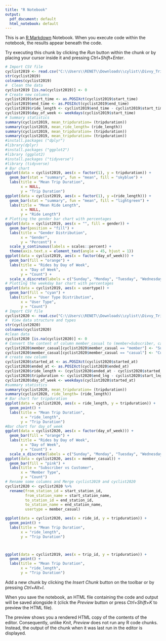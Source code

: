 ---
title: "R Notebook"
output:
  pdf_document: default
  html_notebook: default
---

This is an [R Markdown](http://rmarkdown.rstudio.com) Notebook. When you execute code within the notebook, the results appear beneath the code. 

Try executing this chunk by clicking the *Run* button within the chunk or by placing your cursor inside it and pressing *Ctrl+Shift+Enter*. 

```{r}
# Import CSV file
cyclist2019 <- read.csv("C:\\Users\\RENET\\Downloads\\cylist\\Divvy_Trips_2019_Q1.csv", header = TRUE)
str(cyclist2019)
colnames(cyclist2019)
#  Clean the data
cyclist2019 [is.na(cyclist2019)] <- 0
# Create new columns
cyclist2019$start_time <- as.POSIXct(cyclist2019$start_time)
cyclist2019$end_time <- as.POSIXct(cyclist2019$end_time)
cyclist2019$ride_length <- cyclist2019$end_time - cyclist2019$start_time
cyclist2019$day_of_week <- weekdays(cyclist2019$start_time)
# Summary statistics
summary(cyclist2019, mean_tripduration= (tripduration))
summary(cyclist2019, mean_ride_length= (ride_length))
summary(cyclist2019, mean_tripduration= (tripduration))
summary(cyclist2019, mean_tripduration= (tripduration))
#install.packages ("dplyr")
#library(dplyr)
#install.packages ("ggplot2")
#library (ggplot2)
#install.packages ("tidyverse")
#library (tidyverse)
# Bar chart
ggplot(data = cyclist2019, aes(x = factor(1), y = tripduration)) +
  geom_bar(stat = "summary", fun = "mean", fill = "skyblue") +
  labs(title = "Mean Trip Duration",
       x = NULL,
       y = "Trip Duration")
ggplot(data = cyclist2019, aes(x = factor(1), y =(ride_length))) +
  geom_bar(stat = "summary", fun = "mean", fill = "lightgreen") +
  labs(title = "Mean Ride Length",
       x = NULL,
       y = "Ride Length")
# Plotting the gender bar chart with percentages
ggplot(data = cyclist2019, aes(x = "", fill = gender)) +
  geom_bar(position = "fill") +
  labs(title = "Gender Distribution",
       x = "Gender",
       y = "Percent") +
  scale_y_continuous(labels = scales::percent) +
  theme(axis.text.x = element_text(angle = 45, hjust = 1))
ggplot(data = cyclist2019, aes(x = factor(day_of_week))) +
  geom_bar(fill = "orange") +
  labs(title = "Rides by Day of Week",
       x = "Day of Week",
       y = "Count") +
  scale_x_discrete(labels = c("Sunday", "Monday", "Tuesday", "Wednesday", "Thursday", "Friday", "Saturday"))
# Plotting the weekday bar chart with percentages
ggplot(data = cyclist2019, aes(x = usertype)) +
  geom_bar(fill = "cyan") +
  labs(title = "User Type Distribution",
       x = "User Type",
       y = "Count")
# Import CSV file 
cyclist2020 <- read.csv("C:\\Users\\RENET\\Downloads\\cylist\\Divvy_Trips_2020_Q1.csv", header = TRUE)
#  View data structure and types
str(cyclist2020)
colnames(cyclist2020)
#clean data
cyclist2020 [is.na(cyclist2020)] <- 0
# Convert the content of column member_casual to (member=Subscriber, casual=Customer)
cyclist2020$member_casual[cyclist2020$member_casual == "member"] <- "Subscriber"
cyclist2020$member_casual[cyclist2020$member_casual == "casual"] <- "Customer"
# create new column
cyclist2020$started_at <- as.POSIXct(cyclist2020$started_at)
cyclist2020$ended_at <- as.POSIXct(cyclist2020$ended_at)
cyclist2020$ride_length <- (cyclist2020$ended_at - cyclist2020$started_at)
cyclist2020$tripduration <- cyclist2020$end_lng - cyclist2020$start_lng
cyclist2020$day_of_week <- weekdays(cyclist2020$started_at)
#summary statistics
summary(cyclist2020, mean_tripduration= (tripduration))
summary(cyclist2020, ride_length= (ride_length))
# Bar chart for tripduration
ggplot(data = cyclist2020, aes(x = ride_length, y = tripduration)) +
  geom_point() +
  labs(title = "Mean Trip Duration",
       x = "ride_length",
       y = "Trip Duration")
#Bar chart for day_of_week
ggplot(data = cyclist2020, aes(x = factor(day_of_week))) +
  geom_bar(fill = "orange") +
  labs(title = "Rides by Day of Week",
       x = "Day of Week",
       y = "Count") +
  scale_x_discrete(labels = c("Sunday", "Monday", "Tuesday", "Wednesday", "Thursday", "Friday", "Saturday"))
ggplot(data = cyclist2020, aes(x = member_casual)) +
  geom_bar(fill = "pink") +
  labs(title = "Subscriber vs Customer",
       x = "Member Type",
       y = "Count")
# Rename some columns and Merge cyclist2019 and cyclist2020
cyclist2020 <- cyclist2020 %>%
  rename(from_station_id = start_station_id,
         from_station_name = start_station_name,
         to_station_id = end_station_id,
         to_station_name = end_station_name,
         usertype = member_casual)

ggplot(data = cyclist2020, aes(x = ride_id, y = tripduration)) +
  geom_point() +
  labs(title = "Mean Trip Duration",
       x = "ride_length",
       y = "Trip Duration")



ggplot(data = cyclist2019, aes(x = trip_id, y = tripduration)) +
  geom_point() +
  labs(title = "Mean Trip Duration",
       x = "ride_length",
       y = "Trip Duration")

```

Add a new chunk by clicking the *Insert Chunk* button on the toolbar or by pressing *Ctrl+Alt+I*.

When you save the notebook, an HTML file containing the code and output will be saved alongside it (click the *Preview* button or press *Ctrl+Shift+K* to preview the HTML file).

The preview shows you a rendered HTML copy of the contents of the editor. Consequently, unlike *Knit*, *Preview* does not run any R code chunks. Instead, the output of the chunk when it was last run in the editor is displayed.
